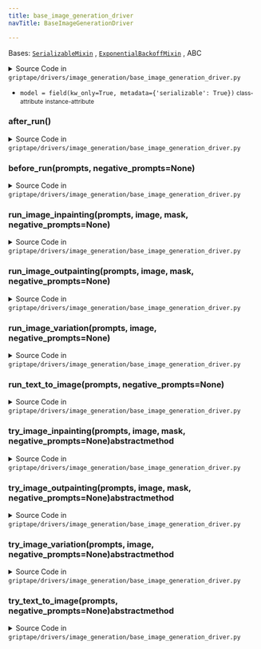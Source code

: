 ```yaml
---
title: base_image_generation_driver
navTitle: BaseImageGenerationDriver

---
```


<span id="griptape.drivers.image_generation.base_image_generation_driver.BaseImageGenerationDriver"></span>

Bases:
 [`SerializableMixin`](../../mixins/serializable_mixin.mdx#griptape.mixins.serializable_mixin.SerializableMixin "SerializableMixin (griptape.mixins.serializable_mixin.SerializableMixin)")
,  [`ExponentialBackoffMixin`](../../mixins/exponential_backoff_mixin.mdx#griptape.mixins.exponential_backoff_mixin.ExponentialBackoffMixin "ExponentialBackoffMixin (griptape.mixins.exponential_backoff_mixin.ExponentialBackoffMixin)")
, <span title="abc.ABC">ABC</span>

<details><summary>Source Code in <code>griptape&#47;drivers&#47;image_generation&#47;base_image_generation_driver.py</code></summary>

```python
@define
class BaseImageGenerationDriver(SerializableMixin, ExponentialBackoffMixin, ABC):
    model: str = field(kw_only=True, metadata={"serializable": True})

    def before_run(self, prompts: list[str], negative_prompts: Optional[list[str]] = None) -> None:
        EventBus.publish_event(StartImageGenerationEvent(prompts=prompts, negative_prompts=negative_prompts))

    def after_run(self) -> None:
        EventBus.publish_event(FinishImageGenerationEvent())

    def run_text_to_image(self, prompts: list[str], negative_prompts: Optional[list[str]] = None) -> ImageArtifact:
        for attempt in self.retrying():
            with attempt:
                self.before_run(prompts, negative_prompts)
                result = self.try_text_to_image(prompts, negative_prompts)
                self.after_run()

                return result

        raise Exception("Failed to run text to image generation")

    def run_image_variation(
        self,
        prompts: list[str],
        image: ImageArtifact,
        negative_prompts: Optional[list[str]] = None,
    ) -> ImageArtifact:
        for attempt in self.retrying():
            with attempt:
                self.before_run(prompts, negative_prompts)
                result = self.try_image_variation(prompts, image, negative_prompts)
                self.after_run()

                return result

        raise Exception("Failed to generate image variations")

    def run_image_inpainting(
        self,
        prompts: list[str],
        image: ImageArtifact,
        mask: ImageArtifact,
        negative_prompts: Optional[list[str]] = None,
    ) -> ImageArtifact:
        for attempt in self.retrying():
            with attempt:
                self.before_run(prompts, negative_prompts)
                result = self.try_image_inpainting(prompts, image, mask, negative_prompts)
                self.after_run()

                return result

        raise Exception("Failed to run image inpainting")

    def run_image_outpainting(
        self,
        prompts: list[str],
        image: ImageArtifact,
        mask: ImageArtifact,
        negative_prompts: Optional[list[str]] = None,
    ) -> ImageArtifact:
        for attempt in self.retrying():
            with attempt:
                self.before_run(prompts, negative_prompts)
                result = self.try_image_outpainting(prompts, image, mask, negative_prompts)
                self.after_run()

                return result

        raise Exception("Failed to run image outpainting")

    @abstractmethod
    def try_text_to_image(self, prompts: list[str], negative_prompts: Optional[list[str]] = None) -> ImageArtifact: ...

    @abstractmethod
    def try_image_variation(
        self,
        prompts: list[str],
        image: ImageArtifact,
        negative_prompts: Optional[list[str]] = None,
    ) -> ImageArtifact: ...

    @abstractmethod
    def try_image_inpainting(
        self,
        prompts: list[str],
        image: ImageArtifact,
        mask: ImageArtifact,
        negative_prompts: Optional[list[str]] = None,
    ) -> ImageArtifact: ...

    @abstractmethod
    def try_image_outpainting(
        self,
        prompts: list[str],
        image: ImageArtifact,
        mask: ImageArtifact,
        negative_prompts: Optional[list[str]] = None,
    ) -> ImageArtifact: ...
```

</details>

-   `model = field(kw_only=True, metadata={'serializable': True})` <small>class-attribute</small> <small>instance-attribute</small>  <span id="griptape.drivers.image_generation.base_image_generation_driver.BaseImageGenerationDriver.model"></span> 

<span id="griptape.drivers.image_generation.base_image_generation_driver.BaseImageGenerationDriver.after_run"></span>

### after_run()

<details><summary>Source Code in <code>griptape&#47;drivers&#47;image_generation&#47;base_image_generation_driver.py</code></summary>

```python
def after_run(self) -> None:
    EventBus.publish_event(FinishImageGenerationEvent())
```

</details>

<span id="griptape.drivers.image_generation.base_image_generation_driver.BaseImageGenerationDriver.before_run"></span>

### before_run(prompts, negative_prompts=None)

<details><summary>Source Code in <code>griptape&#47;drivers&#47;image_generation&#47;base_image_generation_driver.py</code></summary>

```python
def before_run(self, prompts: list[str], negative_prompts: Optional[list[str]] = None) -> None:
    EventBus.publish_event(StartImageGenerationEvent(prompts=prompts, negative_prompts=negative_prompts))
```

</details>

<span id="griptape.drivers.image_generation.base_image_generation_driver.BaseImageGenerationDriver.run_image_inpainting"></span>

### run_image_inpainting(prompts, image, mask, negative_prompts=None)

<details><summary>Source Code in <code>griptape&#47;drivers&#47;image_generation&#47;base_image_generation_driver.py</code></summary>

```python
def run_image_inpainting(
    self,
    prompts: list[str],
    image: ImageArtifact,
    mask: ImageArtifact,
    negative_prompts: Optional[list[str]] = None,
) -> ImageArtifact:
    for attempt in self.retrying():
        with attempt:
            self.before_run(prompts, negative_prompts)
            result = self.try_image_inpainting(prompts, image, mask, negative_prompts)
            self.after_run()

            return result

    raise Exception("Failed to run image inpainting")
```

</details>

<span id="griptape.drivers.image_generation.base_image_generation_driver.BaseImageGenerationDriver.run_image_outpainting"></span>

### run_image_outpainting(prompts, image, mask, negative_prompts=None)

<details><summary>Source Code in <code>griptape&#47;drivers&#47;image_generation&#47;base_image_generation_driver.py</code></summary>

```python
def run_image_outpainting(
    self,
    prompts: list[str],
    image: ImageArtifact,
    mask: ImageArtifact,
    negative_prompts: Optional[list[str]] = None,
) -> ImageArtifact:
    for attempt in self.retrying():
        with attempt:
            self.before_run(prompts, negative_prompts)
            result = self.try_image_outpainting(prompts, image, mask, negative_prompts)
            self.after_run()

            return result

    raise Exception("Failed to run image outpainting")
```

</details>

<span id="griptape.drivers.image_generation.base_image_generation_driver.BaseImageGenerationDriver.run_image_variation"></span>

### run_image_variation(prompts, image, negative_prompts=None)

<details><summary>Source Code in <code>griptape&#47;drivers&#47;image_generation&#47;base_image_generation_driver.py</code></summary>

```python
def run_image_variation(
    self,
    prompts: list[str],
    image: ImageArtifact,
    negative_prompts: Optional[list[str]] = None,
) -> ImageArtifact:
    for attempt in self.retrying():
        with attempt:
            self.before_run(prompts, negative_prompts)
            result = self.try_image_variation(prompts, image, negative_prompts)
            self.after_run()

            return result

    raise Exception("Failed to generate image variations")
```

</details>

<span id="griptape.drivers.image_generation.base_image_generation_driver.BaseImageGenerationDriver.run_text_to_image"></span>

### run_text_to_image(prompts, negative_prompts=None)

<details><summary>Source Code in <code>griptape&#47;drivers&#47;image_generation&#47;base_image_generation_driver.py</code></summary>

```python
def run_text_to_image(self, prompts: list[str], negative_prompts: Optional[list[str]] = None) -> ImageArtifact:
    for attempt in self.retrying():
        with attempt:
            self.before_run(prompts, negative_prompts)
            result = self.try_text_to_image(prompts, negative_prompts)
            self.after_run()

            return result

    raise Exception("Failed to run text to image generation")
```

</details>

<span id="griptape.drivers.image_generation.base_image_generation_driver.BaseImageGenerationDriver.try_image_inpainting"></span>

### try_image_inpainting(prompts, image, mask, negative_prompts=None)abstractmethod

<details><summary>Source Code in <code>griptape&#47;drivers&#47;image_generation&#47;base_image_generation_driver.py</code></summary>

```python
@abstractmethod
def try_image_inpainting(
    self,
    prompts: list[str],
    image: ImageArtifact,
    mask: ImageArtifact,
    negative_prompts: Optional[list[str]] = None,
) -> ImageArtifact: ...
```

</details>

<span id="griptape.drivers.image_generation.base_image_generation_driver.BaseImageGenerationDriver.try_image_outpainting"></span>

### try_image_outpainting(prompts, image, mask, negative_prompts=None)abstractmethod

<details><summary>Source Code in <code>griptape&#47;drivers&#47;image_generation&#47;base_image_generation_driver.py</code></summary>

```python
@abstractmethod
def try_image_outpainting(
    self,
    prompts: list[str],
    image: ImageArtifact,
    mask: ImageArtifact,
    negative_prompts: Optional[list[str]] = None,
) -> ImageArtifact: ...
```

</details>

<span id="griptape.drivers.image_generation.base_image_generation_driver.BaseImageGenerationDriver.try_image_variation"></span>

### try_image_variation(prompts, image, negative_prompts=None)abstractmethod

<details><summary>Source Code in <code>griptape&#47;drivers&#47;image_generation&#47;base_image_generation_driver.py</code></summary>

```python
@abstractmethod
def try_image_variation(
    self,
    prompts: list[str],
    image: ImageArtifact,
    negative_prompts: Optional[list[str]] = None,
) -> ImageArtifact: ...
```

</details>

<span id="griptape.drivers.image_generation.base_image_generation_driver.BaseImageGenerationDriver.try_text_to_image"></span>

### try_text_to_image(prompts, negative_prompts=None)abstractmethod

<details><summary>Source Code in <code>griptape&#47;drivers&#47;image_generation&#47;base_image_generation_driver.py</code></summary>

```python
@abstractmethod
def try_text_to_image(self, prompts: list[str], negative_prompts: Optional[list[str]] = None) -> ImageArtifact: ...
```

</details>
